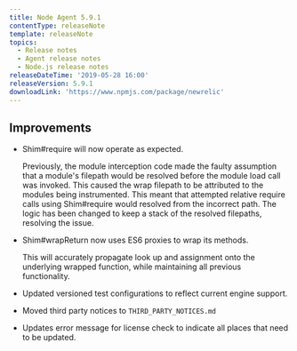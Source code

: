 ```yaml
---
title: Node Agent 5.9.1
contentType: releaseNote
template: releaseNote
topics:
  - Release notes
  - Agent release notes
  - Node.js release notes
releaseDateTime: '2019-05-28 16:00'
releaseVersion: 5.9.1
downloadLink: 'https://www.npmjs.com/package/newrelic'
---
```


## Improvements

* Shim#require will now operate as expected.

  Previously, the module interception code made the faulty assumption that a module's filepath would be resolved before the module load call was invoked. This caused the wrap filepath to be attributed to the modules being instrumented. This meant that attempted relative require calls using Shim#require would resolved from the incorrect path. The logic has been changed to keep a stack of the resolved filepaths, resolving the issue.
* Shim#wrapReturn now uses ES6 proxies to wrap its methods.

  This will accurately propagate look up and assignment onto the underlying wrapped function, while maintaining all previous functionality.
* Updated versioned test configurations to reflect current engine support.
* Moved third party notices to `THIRD_PARTY_NOTICES.md`
* Updates error message for license check to indicate all places that need to be updated.

